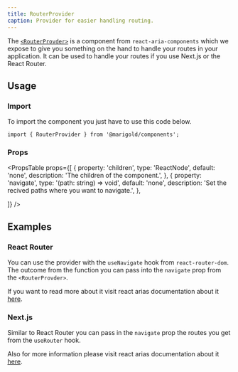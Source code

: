 ```yaml
---
title: RouterProvider
caption: Provider for easier handling routing.
---
```


The [`<RouterProvder>`](https://react-spectrum.adobe.com/react-aria/routing.html) is a component from `react-aria-components` which we expose to give you something on the hand to handle your routes in your application.
It can be used to handle your routes if you use Next.js or the React Router.

## Usage

### Import

To import the component you just have to use this code below.

```tsx
import { RouterProvider } from '@marigold/components';
```

### Props

<PropsTable
  props={[
    {
      property: 'children',
      type: 'ReactNode',
      default: 'none',
      description: 'The children of the component.',
    },
    {
      property: 'navigate',
      type: '(path: string) => void',
      default: 'none',
      description: 'Set the recived paths where you want to navigate.',
    },

]}
/>

## Examples

### React Router

You can use the provider with the `useNavigate` hook from `react-router-dom`. The outcome from the function you can pass into the `navigate` prop from the `<RouterProvder>`.

If you want to read more about it visit react arias documentation about it [here](https://react-spectrum.adobe.com/react-aria/routing.html#react-router).

### Next.js

Similar to React Router you can pass in the `navigate` prop the routes you get from the `useRouter` hook.

Also for more information please visit react arias documentation about it [here](https://react-spectrum.adobe.com/react-aria/routing.html#nextjs).
